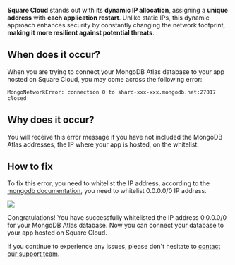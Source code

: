 
**Square Cloud** stands out with its **dynamic IP allocation**, assigning a **unique address** with **each application restart**. Unlike static IPs, this dynamic approach enhances security by constantly changing the network footprint, **making it more resilient against potential threats**. 

## When does it occur?
When you are trying to connect your MongoDB Atlas database to your app hosted on Square Cloud, you may come across the following error:

```
MongoNetworkError: connection 0 to shard-xxx-xxx.mongodb.net:27017 closed
```

## Why does it occur?
You will receive this error message if you have not included the MongoDB Atlas addresses, the IP where your app is hosted, on the whitelist.

## How to fix
To fix this error, you need to whitelist the IP address, according to the [mongodb documentation](https://www.mongodb.com/docs/atlas/security/ip-access-list/), you need to whitelist 0.0.0.0/0 IP address.

<Frame>
  <img src="/images/troubleshooting/mongodb-whitelist.png" style={{ borderRadius: '0.2rem' }} />
</Frame>

Congratulations! You have successfully whitelisted the IP address 0.0.0.0/0 for your MongoDB Atlas database. Now you can connect your database to your app hosted on Square Cloud. 

If you continue to experience any issues, please don't hesitate to [contact our support team](/company/support).